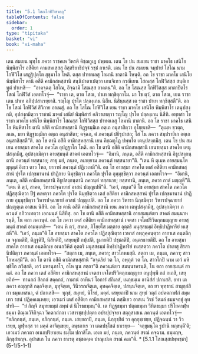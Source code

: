 ```yaml
---
title: "5.1 โสณโกฬิวิสวตฺถุ"
tableOfContents: false
sidebar:
  order: 1
type: "tipitaka"
basket: "vi"
book: "vi-maha"
---
```



<DynamicBreadcrumb />

<Division number="242" book="vi-maha">

<Paragraph number="1127" book="vi-maha">
เตน สมเยน พุทฺโธ ภควา ราชคเห วิหรติ คิชฺฌกูเฏ ปพฺพเต. เตน โข ปน สมเยน ราชา มาคโธ เสนิโย พิมฺพิสาโร อสีติยา คามสหเสฺสสุ อิสฺสริยาธิปจฺจํ รชฺชํ กาเรติ. เตน โข ปน สมเยน จมฺปายํ โสโณ นาม โกฬิวิโส เสฏฺฐิปุตฺโต สุขุมาโล โหติ. ตสฺส ปาทตเลสุ โลมานิ ชาตานิ โหนฺติ. อถ โข ราชา มาคโธ เสนิโย พิมฺพิสาโร ตานิ อสีติ คามิกสหสฺสานิ สนฺนิปาตาเปตฺวา เกนจิเทว กรณีเยน โสณสฺส โกฬิวิสสฺส สนฺติเก ทูตํ ปาเหสิ—  “อาคจฺฉตุ โสโณ, อิจฺฉามิ โสณสฺส อาคตนฺ”ติ. อถ โข โสณสฺส โกฬิวิสสฺส มาตาปิตโร โสณํ โกฬิวิสํ เอตทโวจุํ—  “ราชา เต, ตาต โสณ, ปาเท ทกฺขิตุกาโม. มา โข ตฺวํ, ตาต โสณ, เยน ราชา เตน ปาเท อภิปฺปสาเรยฺยาสิ. รญฺโญ ปุรโต ปลฺลงฺเกน นิสีท. นิสินฺนสฺส เต ราชา ปาเท ทกฺขิสฺสตี”ติ. อถ โข โสณํ โกฬิวิสํ สิวิกาย อาเนสุํ. อถ โข โสโณ โกฬิวิโส เยน ราชา มาคโธ เสนิโย พิมฺพิสาโร เตนุปสงฺกมิ, อุปสงฺกมิตฺวา ราชานํ มาคธํ เสนิยํ พิมฺพิสารํ อภิวาเทตฺวา รญฺโญ ปุรโต ปลฺลงฺเกน นิสีทิ. อทฺทสา โข ราชา มาคโธ เสนิโย พิมฺพิสาโร โสณสฺส โกฬิวิสสฺส ปาทตเลสุ โลมานิ ชาตานิ. อถ โข ราชา มาคโธ เสนิโย พิมฺพิสาโร ตานิ อสีติ คามิกสหสฺสานิ ทิฏฺฐธมฺมิเก อตฺเถ อนุสาสิตฺวา อุโยฺยเชสิ—  “ตุเมฺห ขฺวตฺถ, ภเณ, มยา ทิฏฺฐธมฺมิเก อตฺเถ อนุสาสิตา; คจฺฉถ, ตํ ภควนฺตํ ปยิรุปาสถ; โส โน ภควา สมฺปรายิเก อตฺเถ อนุสาสิสฺสตี”ติ.


</Paragraph>

<Paragraph number="1128" book="vi-maha">
อถ โข ตานิ อสีติ คามิกสหสฺสานิ เยน คิชฺฌกูโฏ ปพฺพโต เตนุปสงฺกมึสุ. เตน โข ปน สมเยน อายสฺมา สาคโต ภควโต อุปฏฺฐาโก โหติ. อถ โข ตานิ อสีติ คามิกสหสฺสานิ เยนายสฺมา สาคโต เตนุปสงฺกมึสุ, อุปสงฺกมิตฺวา อายสฺมนฺตํ สาคตํ เอตทโวจุํ—  “อิมานิ, ภนฺเต, อสีติ คามิกสหสฺสานิ อิธูปสงฺกนฺตานิ ภควนฺตํ ทสฺสนาย; สาธุ มยํ, ภนฺเต, ลเภยฺยาม ภควนฺตํ ทสฺสนายา”ติ. “เตน หิ ตุเมฺห อายสฺมนฺโต มุหุตฺตํ อิเธว ตาว โหถ, ยาวาหํ ภควนฺตํ ปฏิเวเทมี”ติ. อถ โข อายสฺมา สาคโต เตสํ อสีติยา คามิกสหสฺสานํ ปุรโต เปกฺขมานานํ ปาฏิกาย นิมุชฺชิตฺวา ภควโต ปุรโต อุมฺมุชฺชิตฺวา ภควนฺตํ เอตทโวจ—  “อิมานิ, ภนฺเต, อสีติ คามิกสหสฺสานิ อิธูปสงฺกนฺตานิ ภควนฺตํ ทสฺสนาย; ยสฺสทานิ, ภนฺเต, ภควา กาลํ มญฺญตี”ติ. “เตน หิ ตฺวํ, สาคต, วิหารปจฺฉายายํ อาสนํ ปญฺญเปหี”ติ. “เอวํ, ภนฺเต”ติ โข อายสฺมา สาคโต ภควโต ปฏิสฺสุณิตฺวา ปีฐํ คเหตฺวา ภควโต ปุรโต นิมุชฺชิตฺวา เตสํ อสีติยา คามิกสหสฺสานํ ปุรโต เปกฺขมานานํ ปาฏิกาย อุมฺมุชฺชิตฺวา วิหารปจฺฉายายํ อาสนํ ปญฺญเปติ. อถ โข ภควา วิหารา นิกฺขมิตฺวา วิหารปจฺฉายายํ ปญฺญตฺเต อาสเน นิสีทิ. อถ โข ตานิ อสีติ คามิกสหสฺสานิ เยน ภควา เตนุปสงฺกมึสุ, อุปสงฺกมิตฺวา ภควนฺตํ อภิวาเทตฺวา เอกมนฺตํ นิสีทึสุ. อถ โข ตานิ อสีติ คามิกสหสฺสานิ อายสฺมนฺตํเยว สาคตํ สมนฺนาหรนฺติ, โน ตถา ภควนฺตํ. อถ โข ภควา เตสํ อสีติยา คามิกสหสฺสานํ เจตสา เจโตปริวิตกฺกมญฺญาย อายสฺมนฺตํ สาคตํ อามนฺเตสิ—  “เตน หิ ตฺวํ, สาคต, ภิโยฺยโส มตฺตาย อุตฺตริ มนุสฺสธมฺมํ อิทฺธิปาฏิหาริยํ ทเสฺสหี”ติ. “เอวํ, ภนฺเต”ติ โข อายสฺมา สาคโต ภควโต ปฏิสฺสุณิตฺวา เวหาสํ อพฺภุคฺคนฺตฺวา อากาเส อนฺตลิกฺเข จงฺกมติปิ, ติฏฺฐติปิ, นิสีทติปิ, เสยฺยมฺปิ กปฺเปติ, ธูมายติปิ ปชฺชลติปิ, อนฺตรธายติปิ. อถ โข อายสฺมา สาคโต อากาเส อนฺตลิกฺเข อเนกวิหิตํ อุตฺตริ มนุสฺสธมฺมํ อิทฺธิปาฏิหาริยํ ทเสฺสตฺวา ภควโต ปาเทสุ สิรสา นิปติตฺวา ภควนฺตํ เอตทโวจ—  “สตฺถา เม, ภนฺเต, ภควา; สาวโกหมสฺมิ. สตฺถา เม, ภนฺเต, ภควา; สาวโกหมสฺมี”ติ. อถ โข ตานิ อสีติ คามิกสหสฺสานิ “อจฺฉริยํ วต โภ, อพฺภุตํ วต โภ. สาวโกปิ นาม เอวํ มหิทฺธิโก ภวิสฺสติ, เอวํ มหานุภาโว, อโห นูน สตฺถา”ติ ภควนฺตํเยว สมนฺนาหรนฺติ, โน ตถา อายสฺมนฺตํ สาคตํ.


</Paragraph>

<Paragraph number="1129" book="vi-maha">
อถ โข ภควา เตสํ อสีติยา คามิกสหสฺสานํ เจตสา เจโตปริวิตกฺกมญฺญาย อนุปุพฺพึ กถํ กเถสิ, เสยฺยถิทํ—  ทานกถํ สีลกถํ สคฺคกถํ, กามานํ อาทีนวํ โอการํ สํกิเลสํ, เนกฺขมฺเม อานิสํสํ ปกาเสสิ. ยทา เต ภควา อญฺญาสิ กลฺลจิตฺเต, มุทุจิตฺเต, วินีวรณจิตฺเต, อุทคฺคจิตฺเต, ปสนฺนจิตฺเต, อถ ยา พุทฺธานํ สามุกฺกํสิกา ธมฺมเทสนา, ตํ ปกาเสสิ—  ทุกฺขํ, สมุทยํ, นิโรธํ, มคฺคํ. เสยฺยถาปิ นาม สุทฺธํ วตฺถํ อปคตกาฬกํ สมฺมเทว รชนํ ปฏิคฺคเณฺหยฺย; เอวเมวํ เตสํ อสีติยา คามิกสหสฺสานํ ตสฺมึเยว อาสเน วิรชํ วีตมลํ ธมฺมจกฺขุํ อุทปาทิ—  “ยํ กิญฺจิ สมุทยธมฺมํ สพฺพํ ตํ นิโรธธมฺมนฺ”ติ. เต ทิฏฺฐธมฺมา ปตฺตธมฺมา วิทิตธมฺมา ปริโยคาฬฺหธมฺมา ติณฺณวิจิกิจฺฉา วิคตกถํกถา เวสารชฺชปฺปตฺตา อปรปฺปจฺจยา สตฺถุสาสเน ภควนฺตํ เอตทโวจุํ—  “อภิกฺกนฺตํ, ภนฺเต, อภิกฺกนฺตํ, ภนฺเต. เสยฺยถาปิ, ภนฺเต, นิกฺกุชฺชิตํ วา อุกฺกุชฺเชยฺย, ปฏิจฺฉนฺนํ วา วิวเรยฺย, มูฬฺหสฺส วา มคฺคํ อาจิกฺเขยฺย, อนฺธกาเร วา เตลปชฺโชตํ ธาเรยฺย—  ‘จกฺขุมนฺโต รูปานิ ทกฺขนฺตี’ติ; เอวเมวํ ภควตา อเนกปริยาเยน ธมฺโม ปกาสิโต. เอเต มยํ, ภนฺเต, ภควนฺตํ สรณํ คจฺฉาม. ธมฺมญฺจ, ภิกฺขุสํฆญฺจ. อุปาสเก โน ภควา ธาเรตุ อชฺชตคฺเค ปาณุเปเต สรณํ คเต”ติ.

</Paragraph>
</Division>

<TableOfContents book="vi-maha" section="5.1">
* [5.1.1 โสณสฺสปพฺพชฺชา](5-1/5-1-1)
</TableOfContents>
